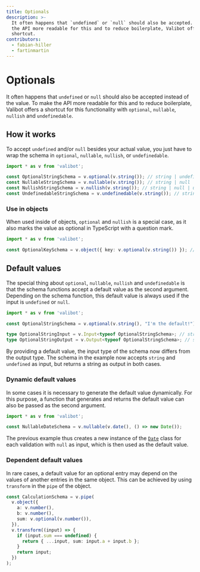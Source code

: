 ```yaml
---
title: Optionals
description: >-
  It often happens that `undefined` or `null` should also be accepted. To make
  the API more readable for this and to reduce boilerplate, Valibot offers a
  shortcut.
contributors:
  - fabian-hiller
  - fartinmartin
---
```



# Optionals

It often happens that `undefined` or `null` should also be accepted instead of the value. To make the API more readable for this and to reduce boilerplate, Valibot offers a shortcut for this functionality with <Link href="/api/optional/">`optional`</Link>, <Link href="/api/nullable/">`nullable`</Link>, <Link href="/api/nullish/">`nullish`</Link> and <Link href="/api/undefinedable/">`undefinedable`</Link>.

## How it works

To accept `undefined` and/or `null` besides your actual value, you just have to wrap the schema in <Link href="/api/optional/">`optional`</Link>, <Link href="/api/nullable/">`nullable`</Link>, <Link href="/api/nullish/">`nullish`</Link>, or <Link href="/api/undefinedable/">`undefinedable`</Link>.

```ts
import * as v from 'valibot';

const OptionalStringSchema = v.optional(v.string()); // string | undefined
const NullableStringSchema = v.nullable(v.string()); // string | null
const NullishStringSchema = v.nullish(v.string()); // string | null | undefined
const UndefinedableStringSchema = v.undefinedable(v.string()); // string | undefined
```

### Use in objects

When used inside of objects, <Link href="/api/optional/">`optional`</Link> and <Link href="/api/nullish/">`nullish`</Link> is a special case, as it also marks the value as optional in TypeScript with a question mark.

```ts
import * as v from 'valibot';

const OptionalKeySchema = v.object({ key: v.optional(v.string()) }); // { key?: string | undefined }
```

## Default values

The special thing about <Link href="/api/optional/">`optional`</Link>, <Link href="/api/nullable/">`nullable`</Link>, <Link href="/api/nullish/">`nullish`</Link> and <Link href="/api/undefinedable/">`undefinedable`</Link> is that the schema functions accept a default value as the second argument. Depending on the schema function, this default value is always used if the input is `undefined` or `null`.

```ts
import * as v from 'valibot';

const OptionalStringSchema = v.optional(v.string(), "I'm the default!");

type OptionalStringInput = v.Input<typeof OptionalStringSchema>; // string | undefined
type OptionalStringOutput = v.Output<typeof OptionalStringSchema>; // string
```

By providing a default value, the input type of the schema now differs from the output type. The schema in the example now accepts `string` and `undefined` as input, but returns a string as output in both cases.

### Dynamic default values

In some cases it is necessary to generate the default value dynamically. For this purpose, a function that generates and returns the default value can also be passed as the second argument.

```ts
import * as v from 'valibot';

const NullableDateSchema = v.nullable(v.date(), () => new Date());
```

The previous example thus creates a new instance of the [`Date`](https://developer.mozilla.org/en-US/docs/Web/JavaScript/Reference/Global_Objects/Date) class for each validation with `null` as input, which is then used as the default value.

### Dependent default values

In rare cases, a default value for an optional entry may depend on the values of another entries in the same object. This can be achieved by using <Link href="/api/transform/">`transform`</Link> in the <Link href="/api/pipe/">`pipe`</Link> of the object.

```ts
const CalculationSchema = v.pipe(
  v.object({
    a: v.number(),
    b: v.number(),
    sum: v.optional(v.number()),
  }),
  v.transform((input) => {
    if (input.sum === undefined) {
      return { ...input, sum: input.a + input.b };
    }
    return input;
  })
);
```
